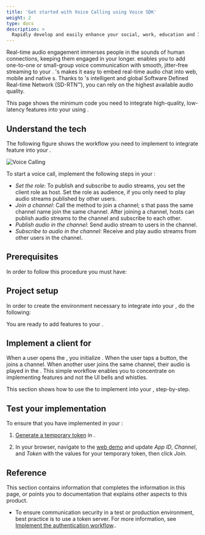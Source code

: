 ```yaml
---
title: 'Get started with Voice Calling using Voice SDK'
weight: 2
type: docs
description: >
  Rapidly develop and easily enhance your social, work, education and IoT apps with face-to-face interaction.
---
```




Real-time audio engagement immerses people in the sounds of human connections, keeping them engaged in your <Vg k="CLIENT"/> longer. <Vpd k="PRODUCT" /> enables you to add one-to-one or small-group voice communication with smooth, jitter-free streaming to your <Vg k="CLIENT"/>. <Vg k="COMPANY"/>'s <Vpd k="SDK" /> makes it easy to embed real-time audio chat into web, mobile and native <Vg k="CLIENT"/>s. Thanks to <Vg k="COMPANY"/>'s intelligent and global Software Defined Real-time Network (SD-RTN™), you can rely on the highest available audio quality.

This page shows the minimum code you need to integrate high-quality, low-latency <Vpd k="PRODUCT" /> features into your <Vpl k="CLIENT" /> using <Vpd k="SDK" />.

## Understand the tech

The following figure shows the workflow you need to implement to integrate <Vpd k="PRODUCT" /> feature into your <Vpl k="CLIENT" />.

![Voice Calling](/images/voice-sdk/audio-call.svg)

To start a voice call, implement the following steps in your <Vpl k="CLIENT" />:

- *Set the role*: To publish and subscribe to audio streams, you set the client role as host. Set the role as audience, if you only need to play audio streams published by other users.
- *Join a channel*: Call the method to join a channel; <Vpl k="CLIENT" />s that pass the same channel name join the same channel. After joining a channel, hosts can publish audio streams to the channel and subscribe to each other.
- *Publish audio in the channel*: Send audio stream to users in the channel.
- *Subscribe to audio in the channel*: Receive and play audio streams from other users in the channel.

## Prerequisites

In order to follow this procedure you must have:

<Prerequisites />

## Project setup

In order to create the environment necessary to integrate <Vpd k="PRODUCT" /> into your <Vpl k="CLIENT" />, do the following:

<ProjectSetup />

You are ready to add <Vpd k="PRODUCT" /> features to your <Vpl k="CLIENT" />.


## Implement a client for <Vpd k="PRODUCT" />

When a user opens the <Vpl k="CLIENT" />, you initialize <Vg k="ENGINE" />. When the user taps a button, the <Vpl k="CLIENT" /> joins a channel. When another user joins the same channel, their audio is played in the <Vpl k="CLIENT" />. This simple workflow enables you to concentrate on implementing <Vpd k="SDK" /> features and not the UI bells and whistles.

This section shows how to use the <Vpd k="SDK" /> to implement <Vpd k="PRODUCT" /> into your <Vpl k="CLIENT" />, step-by-step.

<ProjectImplement />

## Test your implementation

To ensure that you have implemented <Vpd k="PRODUCT" /> in your <Vpl k="CLIENT" />:

1. [Generate a temporary token](../reference/manage-agora-account#generate-a-temporary-token) in <Vg k="CONSOLE" />.

2. In your browser, navigate to the [<Vg k="COMPANY" /> web demo](https://webdemo.agora.io/agora-web-showcase/examples/Agora-Web-Tutorial-1to1-Web/) and update _App ID_, _Channel_, and _Token_ with the values for your temporary token, then click *Join*.

<ProjectTest />

## Reference

This section contains information that completes the information in this page, or points you to documentation that explains other aspects to this product.

<Reference />

- To ensure communication security in a test or production environment, best practice is to use a token server. For more information, see [Implement the authentication workflow](../develop/authentication-workflow)..